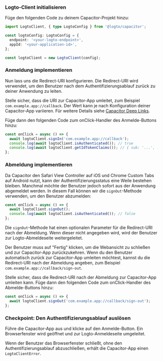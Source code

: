 
### Logto-Client initialisieren

Füge den folgenden Code zu deinem Capacitor-Projekt hinzu:

```ts
import LogtoClient, { type LogtoConfig } from '@logto/capacitor';

const logtoConfig: LogtoConfig = {
  endpoint: '<your-logto-endpoint>',
  appId: '<your-application-id>',
};

const logtoClient = new LogtoClient(config);
```

### Anmeldung implementieren

<SignInFlowSummary />

Nun lass uns die Redirect-URI konfigurieren. Die Redirect-URI wird verwendet, um den Benutzer nach dem Authentifizierungsablauf zurück zu deiner Anwendung zu leiten.

Stelle sicher, dass die URI zur Capacitor-App umleitet, zum Beispiel `com.example.app://callback`. Der Wert kann je nach Konfiguration deiner Capacitor-App variieren. Für weitere Details siehe [Capacitor Deep Links](https://capacitorjs.com/docs/guides/deep-links).

Füge dann den folgenden Code zum onClick-Handler des Anmelde-Buttons hinzu:

```ts
const onClick = async () => {
  await logtoClient.signIn('com.example.app://callback');
  console.log(await logtoClient.isAuthenticated()); // true
  console.log(await logtoClient.getIdTokenClaims()); // { sub: '...', ... }
};
```

### Abmeldung implementieren

Da Capacitor den Safari View Controller auf iOS und Chrome Custom Tabs auf Android nutzt, kann der Authentifizierungsstatus eine Weile bestehen bleiben. Manchmal möchte der Benutzer jedoch sofort aus der Anwendung abgemeldet werden. In diesem Fall können wir die `signOut`-Methode verwenden, um den Benutzer abzumelden:

```ts
const onClick = async () => {
  await logtoClient.signOut();
  console.log(await logtoClient.isAuthenticated()); // false
};
```

Die `signOut`-Methode hat einen optionalen Parameter für die Redirect-URI nach der Abmeldung. Wenn dieser nicht angegeben wird, wird der Benutzer zur Logto-Abmeldeseite weitergeleitet.

Der Benutzer muss auf "Fertig" klicken, um die Webansicht zu schließen und zur Capacitor-App zurückzukehren. Wenn du den Benutzer automatisch zurück zur Capacitor-App umleiten möchtest, kannst du die Redirect-URI nach der Abmeldung angeben, zum Beispiel `com.example.app://callback/sign-out`.

Stelle sicher, dass die Redirect-URI nach der Abmeldung zur Capacitor-App umleiten kann. Füge dann den folgenden Code zum onClick-Handler des Abmelde-Buttons hinzu:

```ts
const onClick = async () => {
  await logtoClient.signOut('com.example.app://callback/sign-out');
};
```

### Checkpoint: Den Authentifizierungsablauf auslösen

Führe die Capacitor-App aus und klicke auf den Anmelde-Button. Ein Browserfenster wird geöffnet und zur Logto-Anmeldeseite umgeleitet.

Wenn der Benutzer das Browserfenster schließt, ohne den Authentifizierungsablauf abzuschließen, erhält die Capacitor-App einen `LogtoClientError`.
